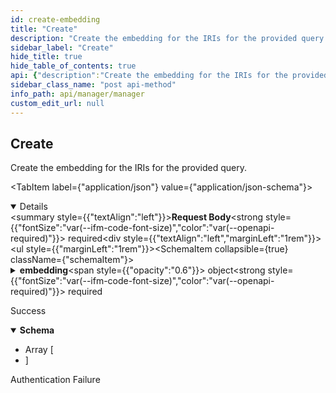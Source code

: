 ```yaml
---
id: create-embedding
title: "Create"
description: "Create the embedding for the IRIs for the provided query."
sidebar_label: "Create"
hide_title: true
hide_table_of_contents: true
api: {"description":"Create the embedding for the IRIs for the provided query.","operationId":"createEmbedding","requestBody":{"content":{"application/json":{"schema":{"type":"object","properties":{"embedding":{"type":"object","description":"A request to generate the embeddings.","properties":{"model":{"type":"string","default":"nomic-ai/nomic-embed-text-v1","description":"The model used to generate the embeddings."},"properties":{"type":"array","description":"The list of properties to use to generate the embeddings.","items":{"type":"string","description":"The list of properties to use to generate the embeddings."},"uniqueItems":true}},"title":"EmbeddingRequest"},"graphql_query":{"type":"string","description":"The GraphQL query used to select entities to create embedding vectors for."}},"required":["embedding","graphql_query"],"title":"KgEmbeddingRequest"}}},"required":true},"responses":{"201":{"content":{"application/x-ndjson":{"schema":{"type":"array","items":{"type":"object","description":"Graph Embedding Response","properties":{"id":{"type":"string","description":"The id/iri of the web page in the Graph."},"model":{"type":"string"}},"required":["id","model"],"title":"KgEmbeddingResponse"}}}},"description":"Success"},"401":{"description":"Authentication Failure"}},"security":[{"ApiKey":[]}],"tags":["Embedding"],"method":"post","path":"/kg/embeddings","servers":[{"url":"https://api.wordlift.io"}],"securitySchemes":{"ApiKey":{"description":"`Key {your key}`","in":"header","name":"Authorization","type":"apiKey"},"BasicAuth":{"description":"`Basic {encoded username:password}`","in":"header","name":"Authorization","scheme":"basic","type":"http"},"OAuth2":{"flows":{"authorizationCode":{"authorizationUrl":"https://s.wordlift.io/oauth/authorize/","scopes":{"basic":"basic scope"},"tokenUrl":"https://s.wordlift.io/oauth/token/"}},"type":"oauth2"}},"jsonRequestBodyExample":{"embedding":{"model":"nomic-ai/nomic-embed-text-v1","properties":["string"]},"graphql_query":"string"},"info":{"contact":{"email":"hello@wordlift.io","name":"WordLift","url":"https://wordlift.io"},"description":"Subscription management and related services.","license":{"name":"(c) copyright 2022-present WordLift","url":"https://wordlift.io"},"termsOfService":"https://wordlift.io/terms-of-service/","title":"Manager","version":"1.0"},"postman":{"name":"Create","description":{"content":"Create the embedding for the IRIs for the provided query.","type":"text/plain"},"url":{"path":["kg","embeddings"],"host":["{{baseUrl}}"],"query":[],"variable":[]},"header":[{"key":"Content-Type","value":"application/json"},{"key":"Accept","value":"application/x-ndjson"}],"method":"POST","body":{"mode":"raw","raw":"\"\"","options":{"raw":{"language":"json"}}},"auth":{"type":"apikey","apikey":[{"type":"any","value":"Authorization","key":"key"},{"type":"any","value":"<API Key>","key":"value"},{"type":"any","value":"header","key":"in"}]}}}
sidebar_class_name: "post api-method"
info_path: api/manager/manager
custom_edit_url: null
---
```



## Create



Create the embedding for the IRIs for the provided query.

<MimeTabs><TabItem label={"application/json"} value={"application/json-schema"}><details style={{}} data-collapsed={false} open={true}><summary style={{"textAlign":"left"}}><strong>Request Body</strong><strong style={{"fontSize":"var(--ifm-code-font-size)","color":"var(--openapi-required)"}}> required</strong></summary><div style={{"textAlign":"left","marginLeft":"1rem"}}></div><ul style={{"marginLeft":"1rem"}}><SchemaItem collapsible={true} className={"schemaItem"}><details style={{}}><summary style={{}}><strong>embedding</strong><span style={{"opacity":"0.6"}}> object</span><strong style={{"fontSize":"var(--ifm-code-font-size)","color":"var(--openapi-required)"}}> required</strong></summary><div style={{"marginLeft":"1rem"}}><div style={{"marginTop":".5rem","marginBottom":".5rem"}}>

A request to generate the embeddings.

</div><SchemaItem collapsible={false} name={"model"} required={false} schemaName={"string"} qualifierMessage={undefined} schema={{"type":"string","default":"nomic-ai/nomic-embed-text-v1","description":"The model used to generate the embeddings."}}></SchemaItem><SchemaItem collapsible={false} name={"properties"} required={false} schemaName={"string[]"} qualifierMessage={undefined} schema={{"type":"array","description":"The list of properties to use to generate the embeddings.","items":{"type":"string","description":"The list of properties to use to generate the embeddings."},"uniqueItems":true}}></SchemaItem></div></details></SchemaItem><SchemaItem collapsible={false} name={"graphql_query"} required={true} schemaName={"string"} qualifierMessage={undefined} schema={{"type":"string","description":"The GraphQL query used to select entities to create embedding vectors for."}}></SchemaItem></ul></details></TabItem></MimeTabs><div><ApiTabs><TabItem label={"201"} value={"201"}><div>

Success

</div><div><MimeTabs schemaType={"response"}><TabItem label={"application/x-ndjson"} value={"application/x-ndjson"}><SchemaTabs><TabItem label={"Schema"} value={"Schema"}><details style={{}} data-collapsed={false} open={true}><summary style={{"textAlign":"left"}}><strong>Schema</strong></summary><div style={{"textAlign":"left","marginLeft":"1rem"}}></div><ul style={{"marginLeft":"1rem"}}><li><div style={{"fontSize":"var(--ifm-code-font-size)","opacity":"0.6","marginLeft":"-.5rem","paddingBottom":".5rem"}}>Array [</div></li><SchemaItem collapsible={false} name={"id"} required={true} schemaName={"string"} qualifierMessage={undefined} schema={{"type":"string","description":"The id/iri of the web page in the Graph."}}></SchemaItem><SchemaItem collapsible={false} name={"model"} required={true} schemaName={"string"} qualifierMessage={undefined} schema={{"type":"string"}}></SchemaItem><li><div style={{"fontSize":"var(--ifm-code-font-size)","opacity":"0.6","marginLeft":"-.5rem"}}>]</div></li></ul></details></TabItem><TabItem label={"Example (from schema)"} value={"Example (from schema)"}><ResponseSamples responseExample={"[\n  {\n    \"id\": \"string\",\n    \"model\": \"string\"\n  }\n]"} language={"json"}></ResponseSamples></TabItem></SchemaTabs></TabItem></MimeTabs></div></TabItem><TabItem label={"401"} value={"401"}><div>

Authentication Failure

</div><div></div></TabItem></ApiTabs></div>
      